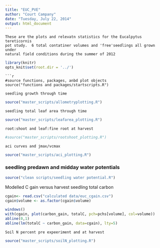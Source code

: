```yaml
---
title: "EUC_PVE"
author: "Court Campany"
date: "Tuesday, July 22, 2014"
output: html_document
---
```


```
These are the plots and relevatn statistics for the Eucalpytus tereticornis  
pot study.  6 total contatiner volumes and 'free'seedlings all grown under  
natural field conditions during the summer of 2012
```
```r
library(knitr)
opts_knit$set(root.dir = '../')
```
```
```r
#source functions, packages, anbd plot objects
source("functions and packages/startscripts.R")
```

```
seedling growth through time
```
```r
source("master_scripts/allometryplotting.R")
```

```
seedling total leaf area through time
```
```r
source("master_scripts/leafarea_plotting.R")
```

```
root:shoot and leaf:fine root at harvest
```

```r
#source("master_scripts/rootshoot_plotting.R")
```

```
aci curves and jmax/vcmax
```

```r
source("master_scripts/aci_plotting.R")
```


### seedling predawn and midday water potentials


```r
source("clean scripts/seedling water potential.R")
```


Modelled C gain versus harvest seedling total carbon


```r
cgain<- read.csv("calculated data/euc_cgain.csv")
cgain$volume <- as.factor(cgain$volume)

windows()
with(cgain, plot(carbon_gain, totalC, pch=pchs[volume], col=volume))
abline(0,1)
abline(lm(totalC ~ carbon_gain, data=cgain), lty=5)
```

```
Soil N percent pre expeeriment and at harvest
```
```r
source("master_scripts/soilN_plotting.R")
```


